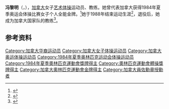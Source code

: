 {{NoteTA|G1=Sports}}
{{Otheruses|other=名为冯黎明的其他人物|冯黎明}}

'''冯黎明'''（{{lang-en|Lori Fung}}，{{bd|1963年|2月21日||}}），[[加拿大|加拿大]]女子[[艺术体操|艺术体操]]运动员、教练。她曾代表加拿大获得1984年夏季奥运会体操比赛女子个人全能金牌。<ref>{{Cite web|title=Lori FUNG|url=https://www.olympic.org/lori-fung|accessdate=2021-04-01|work=International Olympic Committee}}</ref>她于1988年结束运动生涯<ref>{{Cite news|date=1988-08-06|title=Fung's ailing health reason for retirement|pages=23|work=Star-Phoenix|agency=Canadian Press|url=https://www.newspapers.com/clip/52571529/fungs-ailing-health-reason-for/|access-date=2020-06-01}}</ref>，退役后，她成为加拿大国家队的教练<ref name=":3">{{Cite web|title=Canada 150: Vancouver gymnast Lori Fung claimed Olympic gold|url=https://vancouversun.com/news/local-news/canada-150/canada-150-vancouver-gymnast-lori-fung-claimed-olympic-gold|last=Hume|first=Stephen|date=2017-04-21|website=Vancouver Sun|language=en-CA|access-date=2020-06-01}}</ref>。

== 参考资料 ==
{{reflist}}

{{奥林匹克运动会体操比赛艺术体操女子个人全能冠军}}

{{Authority control}}
{{DEFAULTSORT:Fung, Lori}}
[[Category:加拿大华裔运动员|Category:加拿大华裔运动员]]
[[Category:加拿大女子体操运动员|Category:加拿大女子体操运动员]]
[[Category:加拿大奥运体操运动员|Category:加拿大奥运体操运动员]]
[[Category:1984年夏季奥林匹克运动会体操运动员|Category:1984年夏季奥林匹克运动会体操运动员]]
[[Category:1984年夏季奧林匹克運動會獎牌得主|Category:1984年夏季奧林匹克運動會獎牌得主]]
[[Category:奧林匹克運動會體操獎牌得主|Category:奧林匹克運動會體操獎牌得主]]
[[Category:加拿大奧林匹克運動會金牌得主|Category:加拿大奧林匹克運動會金牌得主]]
[[Category:加拿大員佐勳章授勳者|Category:加拿大員佐勳章授勳者]]